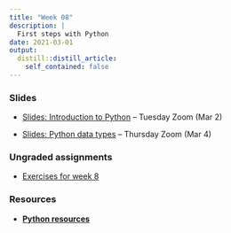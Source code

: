 ```yaml
---
title: "Week 08"
description: |
  First steps with Python
date: 2021-03-01
output:
  distill::distill_article:
    self_contained: false
---
```


### Slides

- [Slides: Introduction to Python](slides/08-1.html) -- Tuesday Zoom (Mar 2)

- [Slides: Python data types](slides/08-2.html) -- Thursday Zoom (Mar 4)

### Ungraded assignments

- [Exercises for week 8](../../w08_exercises.html)

### Resources

- **[Python resources](../../w08_python-resources.html)**
